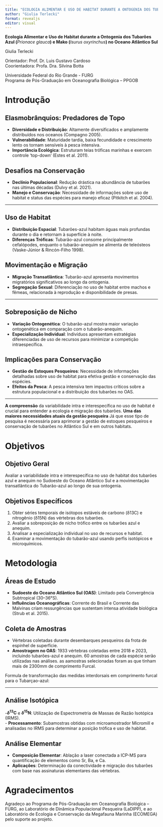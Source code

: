 ```yaml
---
title: "ECOLOGIA ALIMENTAR E USO DE HABITAT DURANTE A ONTOGENIA DOS TUBARÕES AZUL (***Prionace glauca***) E MAKO (***Isurus oxyrinchus***) NO OCEANO ATLÂNTICO SUL"
author: "Giulia Terlecki"
format: revealjs
editor: visual
---
```


**Ecologia Alimentar e Uso de Habitat durante a Ontogenia dos Tubarões Azul (***Prionace glauca***) e Mako (***Isurus oxyrinchus***) no Oceano Atlântico Sul**

Giulia Terlecki

Orientador: Prof. Dr. Luis Gustavo Cardoso  
Coorientadora: Profa. Dra. Silvina Botta

Universidade Federal do Rio Grande - FURG  
Programa de Pós-Graduação em Oceanografia Biológica – PPGOB


# Introdução

## Elasmobrânquios: Predadores de Topo

- **Diversidade e Distribuição**: Altamente diversificados e amplamente distribuídos nos oceanos (Compagno 2005).
- **Vulnerabilidade**: Maturidade tardia, baixa fecundidade e crescimento lento os tornam sensíveis à pesca intensiva.
- **Importância Ecológica**: Estruturam teias tróficas marinhas e exercem controle 'top-down' (Estes et al. 2011).


## Desafios na Conservação

- **Declínio Populacional**: Redução drástica na abundância de tubarões nas últimas décadas (Dulvy et al. 2021).
- **Manejo e Conservação**: Necessidade de informações sobre uso de habitat e status das espécies para manejo eficaz (Pitkitch et al. 2004).

---

## Uso de Habitat

- **Distribuição Espacial**: Tubarões-azul habitam águas mais profundas durante o dia e retornam à superfície à noite.
- **Diferenças Tróficas**: Tubarão-azul consome principalmente cefalópodes, enquanto o tubarão-anequim se alimenta de teleósteos (Vaske-Júnior & Rincón-Filho 1998).

## Movimentação e Migração

- **Migração Transatlântica**: Tubarão-azul apresenta movimentos migratórios significativos ao longo da ontogenia.
- **Segregação Sexual**: Diferenciação no uso de habitat entre machos e fêmeas, relacionada à reprodução e disponibilidade de presas.

---

## Sobreposição de Nicho

- **Variação Ontogenética**: O tubarão-azul mostra maior variação ontogenética em comparação com o tubarão-anequim.
- **Especialização Individual**: Indivíduos apresentam estratégias diferenciadas de uso de recursos para minimizar a competição intraespecífica.

## Implicações para Conservação

- **Gestão de Estoques Pesqueiros**: Necessidade de informações detalhadas sobre uso de habitat para efetiva gestão e conservação das espécies.
- **Efeitos da Pesca**: A pesca intensiva tem impactos críticos sobre a estrutura populacional e a distribuição dos tubarões no OAS.

---

**A compreensão** da variabilidade intra e interespecífica no uso de habitat é crucial para entender a ecologia e migração dos tubarões.
**Uma das maiores necessidades atuais da gestão pesqueira** Já que esse tipo de pesquisa é necessária para aprimorar a gestão de estoques pesqueiros e conservação de tubarões no Atlântico Sul e em outros habitats.

# Objetivos

## Objetivo Geral

Avaliar a variabilidade intra e interespecífica no uso de habitat dos tubarões azul e anequim no Sudoeste do Oceano Atlântico Sul e a movimentação transatlântica do Tubarão-azul ao longo de sua ontogenia.

## Objetivos Específicos

1. Obter séries temporais de isótopos estáveis de carbono (δ13C) e nitrogênio (δ15N) das vértebras dos tubarões.
2. Avaliar a sobreposição de nicho trófico entre os tubarões azul e anequim.
3. Analisar a especialização individual no uso de recursos e habitat.
4. Examinar a movimentação do tubarão-azul usando perfis isotópicos e microquímicos.

# Metodologia

## Áreas de Estudo

- **Sudoeste do Oceano Atlântico Sul (OAS)**: Limitado pela Convergência Subtropical (30–36°S).
- **Influências Oceanográficas**: Corrente do Brasil e Corrente das Malvinas criam ressurgências que sustentam intensa atividade biológica (Strub et al. 2015).

## Coleta de Amostras

- Vértebras coletadas durante desembarques pesqueiros da frota de espinhel de superfície.
- **Amostragem no OAS**: 1933 vértebras coletadas entre 2018 e 2023, incluindo tubarões-azul e anequim. 60 amostras de cada espécie serão utilizadas nas análises. as aamostras selecionadas foram as que tinham mais de 2300mm de comprimento Furcal. 

Formula de transformação das medidas interdorsais em comprimento furcal para o Tubarçao-azul:

---

## Análise Isotópica

-***δ*<sup>13</sup>C** e ***δ*<sup>15</sup>N**: Utilização de Espectrometria de Massas de Razão Isotópica (IRMS).  
- **Processamento**: Subamostras obtidas com microamostrador Micromill e analisadas no IRMS para determinar a posição trófica e uso de habitat.

## Análise Elementar

- **Composição Elementar**: Ablação a laser conectada a ICP-MS para quantificação de elementos como Sr, Ba, e Ca.
- **Aplicações**: Determinação da conectividade e migração dos tubarões com base nas assinaturas elementares das vértebras.


# Agradecimentos

Agradeço ao Programa de Pós-Graduação em Oceanografia Biológica – FURG, ao Laboratório de Dinâmica Populacional Pesqueira (LaDIPP), e ao Laboratório de Ecologia e Conservação da Megafauna Marinha (ECOMEGA) pelo suporte ao projeto.
